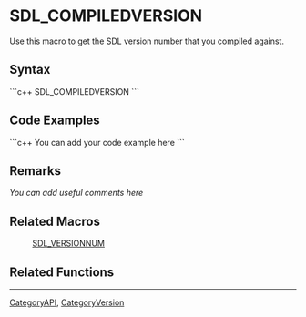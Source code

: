 <!-- pragma section-numbers off -->
<!-- pragma disable-camelcase -->

= SDL_COMPILEDVERSION =
Use this macro to get the SDL version number that you compiled against.


== Syntax ==
```c++
SDL_COMPILEDVERSION
```

== Code Examples ==
```c++
You can add your code example here
```

== Remarks ==
''You can add useful comments here''

== Related Macros ==
:[[SDL_VERSIONNUM]]

== Related Functions ==

----
[[CategoryAPI]], [[CategoryVersion]]
